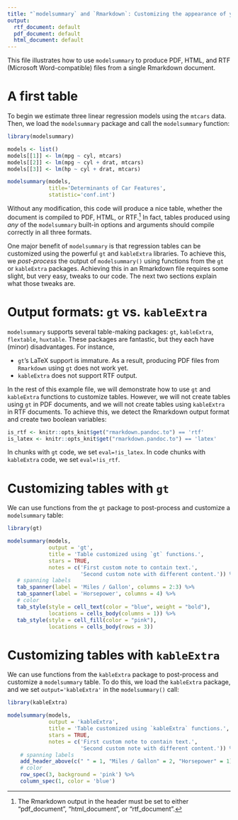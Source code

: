 ```yaml
---
title: "`modelsummary` and `Rmarkdown`: Customizing the appearance of your tables"
output:
  rtf_document: default
  pdf_document: default
  html_document: default
---
```


This file illustrates how to use `modelsummary` to produce PDF, HTML, and RTF (Microsoft Word-compatible) files from a single Rmarkdown document. 

# A first table

To begin we estimate three linear regression models using the `mtcars` data. Then, we load the `modelsummary` package and call the `modelsummary` function:

```r
library(modelsummary)

models <- list()
models[[1]] <- lm(mpg ~ cyl, mtcars)
models[[2]] <- lm(mpg ~ cyl + drat, mtcars)
models[[3]] <- lm(hp ~ cyl + drat, mtcars)

modelsummary(models,
             title='Determinants of Car Features',
             statistic='conf.int')
```

Without any modification, this code will produce a nice table, whether the document is compiled to PDF, HTML, or RTF.^[The Rmarkdown output in the header must be set to either "pdf_document", "html_document", or "rtf_document".] In fact, tables produced using *any* of the `modelsummary` built-in options and arguments should compile correctly in all three formats.

One major benefit of `modelsummary` is that regression tables can be customized using the powerful `gt` and `kableExtra` libraries. To achieve this, we *post-process* the output of `modelsummary()` using functions from the `gt` or `kableExtra` packages. Achieving this in an Rmarkdown file requires some slight, but very easy, tweaks to our code. The next two sections explain what those tweaks are. 

# Output formats: `gt` vs. `kableExtra`

`modelsummary` supports several table-making packages: `gt`, `kableExtra`, `flextable`, `huxtable`. These packages are fantastic, but they each have (minor) disadvantages. For instance,

* `gt`'s LaTeX support is immature. As a result, producing PDF files from `Rmarkdown` using `gt` does not work yet.
* `kableExtra` does not support RTF output.

In the rest of this example file, we will demonstrate how to use `gt` and `kableExtra` functions to customize tables. However, we will not create tables using `gt` in PDF documents, and we will not create tables using `kableExtra` in RTF documents. To achieve this, we detect the Rmarkdown output format and create two boolean variables:

```r
is_rtf <- knitr::opts_knit$get("rmarkdown.pandoc.to") == 'rtf'
is_latex <- knitr::opts_knit$get("rmarkdown.pandoc.to") == 'latex'
```

In chunks with `gt` code, we set `eval=!is_latex`. In code chunks with `kableExtra` code, we set `eval=!is_rtf`.

# Customizing tables with `gt`

We can use functions from the `gt` package to post-process and customize a `modelsummary` table:

```r
library(gt)

modelsummary(models, 
             output = 'gt',
             title = 'Table customized using `gt` functions.',
             stars = TRUE,
             notes = c('First custom note to contain text.',
                       'Second custom note with different content.')) %>%
   # spanning labels
   tab_spanner(label = 'Miles / Gallon', columns = 2:3) %>%
   tab_spanner(label = 'Horsepower', columns = 4) %>%
   # color
   tab_style(style = cell_text(color = "blue", weight = "bold"),
             locations = cells_body(columns = 1)) %>%
   tab_style(style = cell_fill(color = "pink"),
             locations = cells_body(rows = 3))
```

# Customizing tables with `kableExtra`

We can use functions from the `kableExtra` package to post-process and customize a `modelsummary` table. To do this, we load the `kableExtra` package, and we set `output='kableExtra'` in the `modelsummary()` call:

```r
library(kableExtra)

modelsummary(models, 
             output = 'kableExtra',
             title = 'Table customized using `kableExtra` functions.',
             stars = TRUE,
             notes = c('First custom note to contain text.',
                       'Second custom note with different content.')) %>%
    # spanning labels
    add_header_above(c(" " = 1, "Miles / Gallon" = 2, "Horsepower" = 1)) %>%
    # color
    row_spec(3, background = 'pink') %>%
    column_spec(1, color = 'blue')
```
